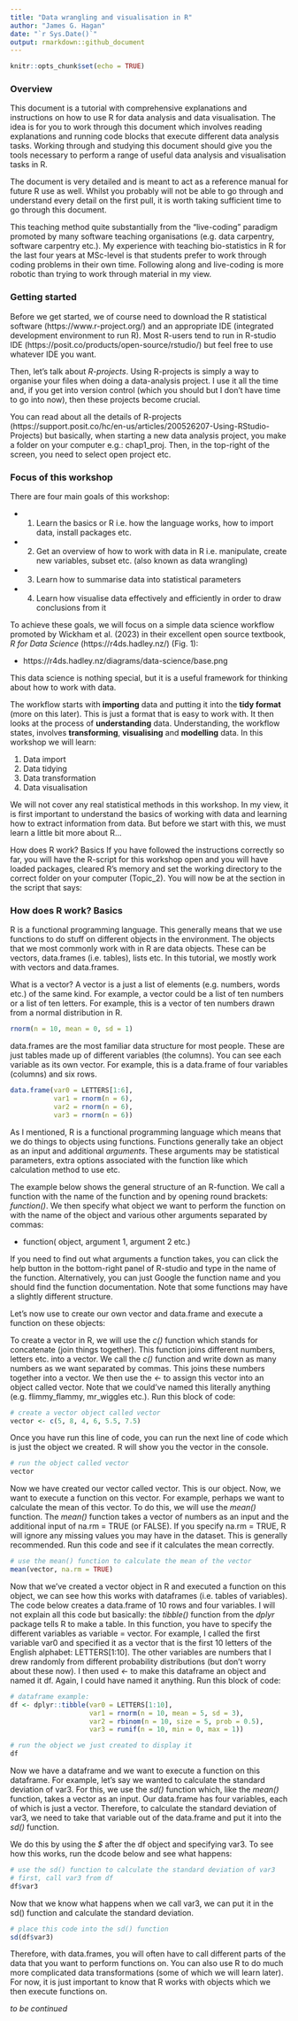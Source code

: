 ```yaml
---
title: "Data wrangling and visualisation in R"
author: "James G. Hagan"
date: "`r Sys.Date()`"
output: rmarkdown::github_document
---
```


```r
knitr::opts_chunk$set(echo = TRUE)
```

### Overview

This document is a tutorial with comprehensive explanations and instructions on how to use R for data analysis and data visualisation. The idea is for you to work through this document which involves reading explanations and running code blocks that execute different data analysis tasks. Working through and studying this document should give you the tools necessary to perform a range of useful data analysis and visualisation tasks in R.

The document is very detailed and is meant to act as a reference manual for future R use as well. Whilst you probably will not be able to go through and understand every detail on the first pull, it is worth taking sufficient time to go through this document. 

This teaching method quite substantially from the "live-coding" paradigm promoted by many software teaching organisations (e.g. data carpentry, software carpentry etc.). My experience with teaching bio-statistics in R for the last four years at MSc-level is that students prefer to work through coding problems in their own time. Following along and live-coding is more robotic than trying to work through material in my view.

### Getting started

Before we get started, we of course need to download the R statistical software (https://www.r-project.org/) and an appropriate IDE (integrated development environment to run R). Most R-users tend to run in R-studio IDE (https://posit.co/products/open-source/rstudio/) but feel free to use whatever IDE you want.

Then, let's talk about *R-projects*. Using R-projects is simply a way to organise your files when doing a data-analysis project. I use it all the time and, if you get into version control (which you should but I don't have time to go into now), then these projects become crucial.

You can read about all the details of R-projects (https://support.posit.co/hc/en-us/articles/200526207-Using-RStudio-Projects) but basically, when starting a new data analysis project, you make a folder on your computer e.g.: chap1_proj. Then, in the top-right of the screen, you need to select open project etc.

### Focus of this workshop

There are four main goals of this workshop:

+ 1. Learn the basics or R i.e. how the language works, how to import data, install packages etc.

+ 2. Get an overview of how to work with data in R i.e. manipulate, create new variables, subset etc. (also known as data wrangling)

+ 3. Learn how to summarise data into statistical parameters

+ 4. Learn how visualise data effectively and efficiently in order to draw conclusions from it

To achieve these goals, we will focus on a simple data science workflow promoted by Wickham et al. (2023) in their excellent open source textbook, *R for Data Science* (https://r4ds.hadley.nz/) (Fig. 1):

+ https://r4ds.hadley.nz/diagrams/data-science/base.png

This data science is nothing special, but it is a useful framework for thinking about how to work with data.

The workflow starts with **importing** data and putting it into the **tidy format** (more on this later). This is just a format that is easy to work with. It then looks at the process of **understanding** data. Understanding, the workflow states, involves **transforming**, **visualising** and **modelling** data. In this workshop we will learn:

1.	Data import
2.	Data tidying
3.	Data transformation
4.	Data visualisation

We will not cover any real statistical methods in this workshop. In my view, it is first important to understand the basics of working with data and learning how to extract information from data. But before we start with this, we must learn a little bit more about R…

How does R work? Basics
If you have followed the instructions correctly so far, you will have the R-script for this workshop open and you will have loaded packages, cleared R’s memory and set the working directory to the correct folder on your computer (Topic_2). You will now be at the section in the script that says: 

### How does R work? Basics

R is a functional programming language. This generally means that we use functions to do stuff on different objects in the environment. The objects that we most commonly work with in R are data objects. These can be vectors, data.frames (i.e. tables), lists etc. In this tutorial, we mostly work with vectors and data.frames.

What is a vector? A vector is a just a list of elements (e.g. numbers, words etc.) of the same kind. For example, a vector could be a list of ten numbers or a list of ten letters. For example, this is a vector of ten numbers drawn from a normal distribution in R. 

```r
rnorm(n = 10, mean = 0, sd = 1)
```
data.frames are the most familiar data structure for most people. These are just tables made up of different variables (the columns). You can see each variable as its own vector. For example, this is a data.frame of four variables (columns) and six rows.

```r
data.frame(var0 = LETTERS[1:6], 
           var1 = rnorm(n = 6),
           var2 = rnorm(n = 6),
           var3 = rnorm(n = 6))
```

As I mentioned, R is a functional programming language which means that we do things to objects using functions. Functions generally take an object as an input and additional *arguments*. These arguments may be statistical parameters, extra options associated with the function like which calculation method to use etc. 

The example below shows the general structure of an R-function. We call a function with the name of the function and by opening round brackets: *function()*. We then specify what object we want to perform the function on with the name of the object and various other arguments separated by commas:

+ function( object, argument 1, argument 2 etc.)

If you need to find out what arguments a function takes, you can click the help button in the bottom-right panel of R-studio and type in the name of the function. Alternatively, you can just Google the function name and you should find the function documentation. Note that some functions may have a slightly different structure.

Let's now use to create our own vector and data.frame and execute a function on these objects:

To create a vector in R, we will use the *c()* function which stands for concatenate (join things together). This function joins different numbers, letters etc. into a vector. We call the *c()* function and write down as many numbers as we want separated by commas. This joins these numbers together into a vector. We then use the *<-* to assign this vector into an object called vector. Note that we could’ve named this literally anything (e.g. flimmy_flammy, mr_wiggles etc.). Run this block of code:

```r
# create a vector object called vector
vector <- c(5, 8, 4, 6, 5.5, 7.5)
```

Once you have run this line of code, you can run the next line of code which is just the object we created. R will show you the vector in the console.

```r
# run the object called vector
vector
```

Now we have created our vector called vector. This is our object. Now, we want to execute a function on this vector. For example, perhaps we want to calculate the mean of this vector. To do this, we will use the *mean()* function. The *mean()* function takes a vector of numbers as an input and the additional input of na.rm = TRUE (or FALSE). If you specify na.rm = TRUE, R will ignore any missing values you may have in the dataset. This is generally recommended. Run this code and see if it calculates the mean correctly.

```r
# use the mean() function to calculate the mean of the vector
mean(vector, na.rm = TRUE)
```

Now that we’ve created a vector object in R and executed a function on this object, we can see how this works with dataframes (i.e. tables of variables). The code below creates a data.frame of 10 rows and four variables. I will not explain all this code but basically: the *tibble()* function from the *dplyr* package tells R to make a table. In this function, you have to specify the different variables as variable = vector. For example, I called the first variable var0 and specified it as a vector that is the first 10 letters of the English alphabet: LETTERS[1:10]. The other variables are numbers that I drew randomly from different probability distributions (but don’t worry about these now). I then used *<-* to make this dataframe an object and named it df. Again, I could have named it anything. Run this block of code:

```r
# dataframe example:
df <- dplyr::tibble(var0 = LETTERS[1:10], 
                    var1 = rnorm(n = 10, mean = 5, sd = 3),
                    var2 = rbinom(n = 10, size = 5, prob = 0.5),
                    var3 = runif(n = 10, min = 0, max = 1))

# run the object we just created to display it
df
```


Now we have a dataframe and we want to execute a function on this dataframe. For example, let’s say we wanted to calculate the standard deviation of var3. For this, we use the *sd() *function which, like the *mean()* function, takes a vector as an input. Our data.frame has four variables, each of which is just a vector. Therefore, to calculate the standard deviation of var3, we need to take that variable out of the data.frame and put it into the *sd()* function. 

We do this by using the *$* after the df object and specifying var3. To see how this works, run the dcode below and see what happens:

```r
# use the sd() function to calculate the standard deviation of var3
# first, call var3 from df
df$var3
```

Now that we know what happens when we call var3, we can put it in the sd() function and calculate the standard deviation.

```r
# place this code into the sd() function
sd(df$var3)
```

Therefore, with data.frames, you will often have to call different parts of the data that you want to perform functions on. You can also use R to do much more complicated data transformations (some of which we will learn later). For now, it is just important to know that R works with objects which we then execute functions on. 

*to be continued*






